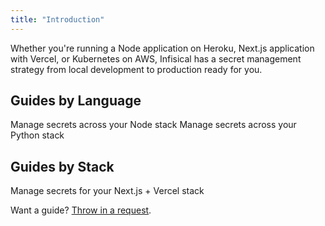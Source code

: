 ```yaml
---
title: "Introduction"
---
```


Whether you're running a Node application on Heroku, Next.js application with Vercel, or Kubernetes on AWS, Infisical has a secret management strategy from local development to production ready for you.

## Guides by Language

<CardGroup cols={2}>
  <Card
    title="Node"
    href="/documentation/guides/node"
    icon="node"
    color="#3c8639"
  >
    Manage secrets across your Node stack
  </Card>
  <Card
    href="/documentation/guides/python"
    title="Python"
    icon="python"
    color="#3775a9"
    >
    Manage secrets across your Python stack
  </Card>
</CardGroup>

## Guides by Stack

<CardGroup cols={2}>
  <Card
    title="Next.js + Vercel"
    href="/documentation/guides/nextjs-vercel"
    icon="cloud"
    color="#3c8639"
  >
    Manage secrets for your Next.js + Vercel stack
  </Card>
</CardGroup>

Want a guide? [Throw in a request](https://github.com/Infisical/infisical/issues).
